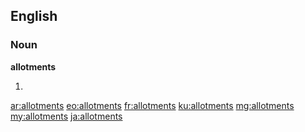 ==English==

===Noun===
'''allotments'''

# {{plural of|allotment}}

[[ar:allotments]]
[[eo:allotments]]
[[fr:allotments]]
[[ku:allotments]]
[[mg:allotments]]
[[my:allotments]]
[[ja:allotments]]